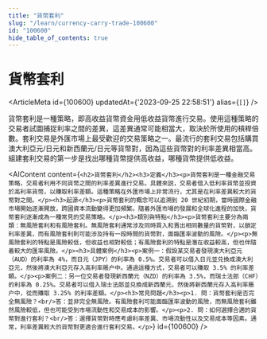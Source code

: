 ```yaml
---
title: "貨幣套利"
slug: "/learn/currency-carry-trade-100600"
id: "100600"
hide_table_of_contents: true
---
```



# 貨幣套利

<ArticleMeta id={100600} updatedAt={'2023-09-25 22:58:51'} alias={`[]`} />
<div className='border-solid border-b border-t-0 my-4 border-[var(--ifm-color-gray-300)]' />

貨幣套利是一種策略，即高收益貨幣資金用低收益貨幣進行交易。使用這種策略的交易者試圖捕捉利率之間的差異，這差異通常可能相當大，取決於所使用的槓桿倍數。套利交易是外匯市場上最受歡迎的交易策略之一。最流行的套利交易包括購買澳大利亞元/日元和新西蘭元/日元等貨幣對，因為這些貨幣對的利率差異相當高。組建套利交易的第一步是找出哪種貨幣提供高收益，哪種貨幣提供低收益。

<AIContent content={`<h2>貨幣套利</h2><h3>定義</h3><p>貨幣套利是一種金融交易策略，交易者利用不同貨幣之間的利率差異進行交易。具體來説，交易者借入低利率貨幣並投資於高利率貨幣，以賺取利率差額。這種策略在外匯市場上非常流行，尤其是在利率差異較大的貨幣對之間。</p><h3>起源</h3><p>貨幣套利的概念可以追溯到 20 世紀初期，當時國際金融市場開始逐漸開放，跨國資本流動變得更加頻繁。隨着外匯市場的發展和全球化進程的加快，貨幣套利逐漸成為一種常見的交易策略。</p><h3>類別與特點</h3><p>貨幣套利主要分為兩類：無風險套利和有風險套利。無風險套利通常涉及同時買入和賣出相同數量的貨幣對，以鎖定利率差異，而有風險套利則可能涉及持有一段時間的貨幣對，面臨匯率波動的風險。</p><p>無風險套利的特點是風險較低，但收益也相對較低；有風險套利的特點是潛在收益較高，但也伴隨着較大的匯率風險。</p><h3>具體案例</h3><p>案例一：假設某交易者發現澳大利亞元（AUD）的利率為 4%，而日元（JPY）的利率為 0.5%。交易者可以借入日元並兑換成澳大利亞元，然後將澳大利亞元存入高利率賬户中。通過這種方式，交易者可以賺取 3.5% 的利率差額。</p><p>案例二：另一位交易者發現新西蘭元（NZD）的利率為 3.5%，而瑞士法郎（CHF）的利率為 0.25%。交易者可以借入瑞士法郎並兑換成新西蘭元，然後將新西蘭元存入高利率賬户中，從而賺取 3.25% 的利率差額。</p><h3>常見問題</h3><p>1. 問：貨幣套利是否完全無風險？<br/>答：並非完全無風險。有風險套利可能面臨匯率波動的風險，而無風險套利雖然風險較低，但也可能受到市場流動性和交易成本的影響。</p><p>2. 問：如何選擇合適的貨幣對進行套利？<br/>答：選擇貨幣對時應考慮利率差異、市場流動性以及交易成本等因素。通常，利率差異較大的貨幣對更適合進行套利交易。</p>`} id={100600} />
